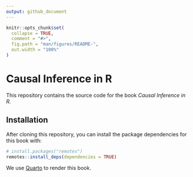 ```yaml
---
output: github_document
---
```


<!-- README.md is generated from README.Rmd. Please edit that file -->

```r
knitr::opts_chunk$set(
  collapse = TRUE,
  comment = "#>",
  fig.path = "man/figures/README-",
  out.width = "100%"
)
```

# Causal Inference in R

<!-- badges: start -->

<!-- badges: end -->

This repository contains the source code for the book *Causal Inference in R.*

## Installation

After cloning this repository, you can install the package dependencies for this book with:

``` r
# install.packages("remotes")
remotes::install_deps(dependencies = TRUE)
```

We use [Quarto](https://quarto.org/) to render this book.
